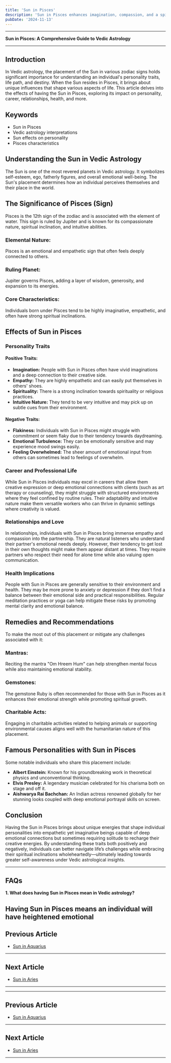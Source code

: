 ```yaml
---
title: 'Sun in Pisces'
description: 'Sun in Pisces enhances imagination, compassion, and a spiritual inclination. Individuals are empathetic, intuitive, and may be drawn to artistic or mystical pursuits. in Vedic Astrology'
pubDate: '2024-11-13'
---
```


---

**Sun in Pisces: A Comprehensive Guide to Vedic Astrology**

---

## Introduction

In Vedic astrology, the placement of the Sun in various zodiac signs holds significant importance for understanding an individual's personality traits, life path, and destiny. When the Sun resides in Pisces, it brings about unique influences that shape various aspects of life. This article delves into the effects of having the Sun in Pisces, exploring its impact on personality, career, relationships, health, and more.

## Keywords

- Sun in Pisces
- Vedic astrology interpretations
- Sun effects on personality
- Pisces characteristics

## Understanding the Sun in Vedic Astrology

The Sun is one of the most revered planets in Vedic astrology. It symbolizes self-esteem, ego, fatherly figures, and overall emotional well-being. The Sun's placement determines how an individual perceives themselves and their place in the world.

## The Significance of Pisces (Sign)

Pisces is the 12th sign of the zodiac and is associated with the element of water. This sign is ruled by Jupiter and is known for its compassionate nature, spiritual inclination, and intuitive abilities.

### Elemental Nature:
Pisces is an emotional and empathetic sign that often feels deeply connected to others.

### Ruling Planet:
Jupiter governs Pisces, adding a layer of wisdom, generosity, and expansion to its energies.

### Core Characteristics:
Individuals born under Pisces tend to be highly imaginative, empathetic, and often have strong spiritual inclinations.

## Effects of Sun in Pisces

### Personality Traits

#### Positive Traits:
- **Imagination:** People with Sun in Pisces often have vivid imaginations and a deep connection to their creative side.
- **Empathy:** They are highly empathetic and can easily put themselves in others' shoes.
- **Spirituality:** There is a strong inclination towards spirituality or religious practices.
- **Intuitive Nature:** They tend to be very intuitive and may pick up on subtle cues from their environment.

#### Negative Traits:
- **Flakiness:** Individuals with Sun in Pisces might struggle with commitment or seem flaky due to their tendency towards daydreaming.
- **Emotional Turbulence:** They can be emotionally sensitive and may experience mood swings easily.
- **Feeling Overwhelmed:** The sheer amount of emotional input from others can sometimes lead to feelings of overwhelm.

### Career and Professional Life

While Sun in Pisces individuals may excel in careers that allow them creative expression or deep emotional connections with clients (such as art therapy or counseling), they might struggle with structured environments where they feel confined by routine rules. Their adaptability and intuitive nature make them versatile workers who can thrive in dynamic settings where creativity is valued.

### Relationships and Love

In relationships, individuals with Sun in Pisces bring immense empathy and compassion into the partnership. They are natural listeners who understand their partner's emotional needs deeply. However, their tendency to get lost in their own thoughts might make them appear distant at times. They require partners who respect their need for alone time while also valuing open communication.

### Health Implications

People with Sun in Pisces are generally sensitive to their environment and health. They may be more prone to anxiety or depression if they don't find a balance between their emotional side and practical responsibilities. Regular meditation practices or yoga can help mitigate these risks by promoting mental clarity and emotional balance.

## Remedies and Recommendations

To make the most out of this placement or mitigate any challenges associated with it:

### Mantras:
Reciting the mantra "Om Hreem Hum" can help strengthen mental focus while also maintaining emotional stability.

### Gemstones:
The gemstone Ruby is often recommended for those with Sun in Pisces as it enhances their emotional strength while promoting spiritual growth.

### Charitable Acts:
Engaging in charitable activities related to helping animals or supporting environmental causes aligns well with the humanitarian nature of this placement.

## Famous Personalities with Sun in Pisces

Some notable individuals who share this placement include:

- **Albert Einstein:** Known for his groundbreaking work in theoretical physics and unconventional thinking.
- **Elvis Presley:** A legendary musician celebrated for his charisma both on stage and off it.
- **Aishwarya Rai Bachchan:** An Indian actress renowned globally for her stunning looks coupled with deep emotional portrayal skills on screen.

## Conclusion

Having the Sun in Pisces brings about unique energies that shape individual personalities into empathetic yet imaginative beings capable of deep emotional connections but sometimes requiring solitude to recharge their creative energies. By understanding these traits both positively and negatively, individuals can better navigate life’s challenges while embracing their spiritual inclinations wholeheartedly—ultimately leading towards greater self-awareness under Vedic astrological insights.


---

## FAQs

**1. What does having Sun in Pisces mean in Vedic astrology?**

Having Sun in Pisces means an individual will have heightened emotional
---

## Previous Article
- [Sun in Aquarius](/blogs-md/0801_Sun_in_Rashi/080111_Sun_in_Aquarius.mdx)

---

## Next Article
- [Sun in Aries](/blogs-md/0801_Sun_in_Rashi/080101_Sun_in_Aries.mdx)

---
---

## Previous Article
- [Sun in Aquarius](080111_Sun_in_Aquarius.mdx)

---

## Next Article
- [Sun in Aries](080101_Sun_in_Aries.mdx)

---
